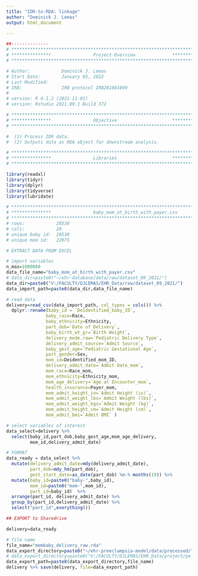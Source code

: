 ```yaml
---
title: "IDR-to-RDA: linkage"
author: "Dominick J. Lemas"
output: html_document

---
```


```r
##-------------- 
# **************************************************************************** #
# ***************                Project Overview              *************** #
# **************************************************************************** #

# Author:            Dominick J. Lemas 
# Start Date:        January 05, 2022 
# Last Modified:      
# IRB:               IRB protocol IRB201601899 
#
# version: R 4.1.2 (2021-11-01)
# version: Rstudio 2021.09.1 Build 372 

# **************************************************************************** #
# ***************                Objective                     *************** #
# **************************************************************************** #

#  (1) Process IDR data. 
#  (2) Outputs data as RDA object for downstream analysis. 

```

```r

# **************************************************************************** #
# ***************                Libraries                     *************** #
# **************************************************************************** #

library(readxl)
library(tidyr)
library(dplyr)
library(tidyverse)
library(lubridate)

```

```r

# **************************************************************************** #
# ***************                baby_mom_at_birth_with_payer.csv                                             
# **************************************************************************** #
# rows:            28530
# cols:            20 
# unique baby id:  28530
# unique mom id:   22075

# EXTRACT DATA FROM EXCEL

# import variables
n_max=1000000
data_file_name="baby_mom_at_birth_with_payer.csv"
# data_dir=paste0("~/ehr-database/data/raw/dataset_09_2021/")
data_dir=paste0("V:/FACULTY/DJLEMAS/EHR_Data/raw/dataset_09_2021/")
data_import_path=paste0(data_dir,data_file_name)

# read data
delivery=read_csv(data_import_path, col_types = cols()) %>%
  dplyr::rename(baby_id = `Deidentified_baby_ID`, 
               baby_race=Race,
               baby_ethnicity=Ethnicity, 
               part_dob=`Date of Delivery`,
               baby_birth_wt_gr=`Birth Weight`,
               delivery_mode.raw=`Pediatric Delivery Type`,
               delivery_admit_source=`Admit Source`,
               baby_gest_age=`Pediatric Gestational Age`, 
               part_gender=Sex, 
               mom_id=Deidentified_mom_ID,
               delivery_admit_date=`Admit Date_mom`, 
               mom_race=Race_mom,
               mom_ethnicity=Ethnicity_mom,
               mom_age_delivery=`Age at Encounter_mom`,
               health_insurance=Payer_mom,
               mom_admit_height_in=`Admit Height (in)`,
               mom_admit_weight_lbs=`Admit Weight (lbs)`,
               mom_admit_weight_kgs=`Admit Weight (kg)`,
               mom_admit_height_cm=`Admit Height (cm)`,
               mom_admit_bmi=`Admit BMI` )

# select variables of interest
data_select=delivery %>%
  select(baby_id,part_dob,baby_gest_age,mom_age_delivery,
         mom_id,delivery_admit_date)

# FORMAT
data_ready = data_select %>%
  mutate(delivery_admit_date=mdy(delivery_admit_date),
         part_dob=mdy_hm(part_dob),
         gest_start_date=as_date(part_dob) %m-% months(19)) %>%
  mutate(baby_id=paste0("baby-",baby_id),
         mom_id=paste0("mom-",mom_id),
         part_id=baby_id)  %>% 
  arrange(part_id, delivery_admit_date) %>%
  group_by(part_id,delivery_admit_date) %>% 
  select("part_id",everything())

```

```r

## EXPORT to Sharedrive

delivery=data_ready

# file name
file_name="mombaby_delivery_raw.rda"
data_export_directory=paste0("~/ehr-preeclampsia-model/data/processed/") 
# data_export_directory=paste0("V:/FACULTY/DJLEMAS/EHR_Data/project/pe_prediction/")
data_export_path=paste0(data_export_directory,file_name)
delivery %>% save(delivery, file=data_export_path)

```